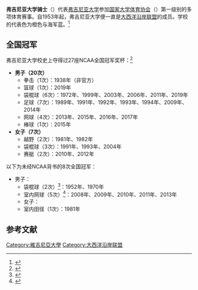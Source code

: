 {{Infobox school athletics
| name            = 弗吉尼亚大学骑士
| logo            =
| logo_width      = 210
| university      = [[弗吉尼亚大学|弗吉尼亚大学]]
| conference      = [[大西洋沿岸联盟|大西洋沿岸联盟]]
| association     = NCAA
| division        = 第一级别
| director        = Craig Littlepag
| city            = [[弗吉尼亚州|弗吉尼亚州]][[夏律第镇|夏律第镇]]
| state           =
| teams           = 25（男子12、女子13）
| stadium         = Scott Stadium
| basketballarena = [[约翰·保罗·琼斯竞技场|约翰·保罗·琼斯竞技场]]
| icehockeyarena  =
| baseballfield   = Davenport Field
| softballstadium =
| soccerstadium   = Klöckner Stadium
| lacrossestadium = Klöckner Stadium
| arena2          = Memorial Gymnasium<br />University Hall
| symbol          =
| mascot          = Cavalier (CavMan)
| nickname        = Cavaliers
                             Wahoos 
| fightsong       = The Cavalier Song
| cheer           =
| pageurl         = http://www.virginiasports.com/
| pagename        = VirginiaSports.com 
| altlogo         =
}}
'''弗吉尼亚大学骑士'''（{{lang-en|Virginia Cavaliers}}）代表[[弗吉尼亚大学|弗吉尼亚大学]]参加[[国家大学体育协会|国家大学体育协会]]（{{lang|en|NCAA}}）第一级别的多项体育赛事。自1953年起，弗吉尼亚大学便一直是[[大西洋沿岸联盟|大西洋沿岸联盟]]的成员。学校的代表色为橙色与海军蓝。<ref>{{Cite book|url=https://books.google.com/books?id=oG2pd4M-TsAC&pg=PA71&dq=orange+and+navy+blue+virginia+color+history&hl=en&sa=X&ved=0ahUKEwjP1bfBp4zMAhXKdD4KHZltBpgQ6AEIHTAA#v=onepage&q=orange%2520and%2520navy%2520blue%2520virginia%2520color%2520history&f=false|title=Hidden History of Auburn|last=Kazek|first=Kelly|date=2011-01-01|publisher=The History Press|isbn=9781609492922|page=71|language=en}}</ref>

== 全国冠军 ==
弗吉尼亚大学校史上夺得过27座NCAA全国冠军奖杯：<ref>{{Cite web |url=http://fs.ncaa.org/Docs/stats/champs_records_book/Overall.pdf |title=存档副本 |access-date=2016-10-02 |archive-date=2014-03-20 |archive-url=https://web.archive.org/web/20140320185655/http://fs.ncaa.org/Docs/stats/champs_records_book/Overall.pdf |dead-url=no }}</ref>
*'''男子（20次）'''
**拳击（1次）：1938年（非官方）
**篮球（1次）：2019年
**袋棍球（6次）：1972年、1999年、2003年、2006年、2011年、2019年
**足球（7次）：1989年、1991年、1992年、1993年、1994年、2009年、2014年
**网球（4次）：2013年、2015年、2016年、2017年
**棒球（1次）：2015年
*'''女子（7次）'''
**越野（2次）：1981年、1982年
**袋棍球（3次）：1991年、1993年、2004年
**赛艇（2次）：2010年、2012年

以下为未经NCAA背书的8次全国冠军：
*男子：
**袋棍球（2次）<ref>{{cite book | title=Virginia 2010 Men's Lacrosse Media Guide | url=https://www.nmnathletics.com//pdf8/672338.pdf?ATCLID=1158151&SPSID=88831&SPID=10613&DB_OEM_ID=17800 <!--via http://www.virginiasports.com/ViewArticle.dbml?DB_OEM_ID=17800&ATCLID=1158151--> | publisher=University of Virginia Athletics Department | format=PDF | accessdate=2010-03-14 | deadurl=yes | archiveurl=https://web.archive.org/web/20121106223418/https://www.nmnathletics.com//pdf8/672338.pdf?ATCLID=1158151&SPSID=88831&SPID=10613&DB_OEM_ID=17800 | archivedate=2012-11-06 }}</ref>：1952年、1970年
**室内网球（5次）<ref>{{cite web | title=Virginia Crowned Three-Time Defending Champion of the ITA National Men's Team Indoor Championship | url=http://www.itatennis.com/AboutITA/News/Virginia_Crowned_Three-Time_Defending_Champion_of_the_ITA_National_Men_s_Team_Indoor_Championship.htm | publisher=Intercollegiate Tennis Association | accessdate=2010-03-21 | deadurl=yes | archiveurl=https://web.archive.org/web/20100226180620/http://www.itatennis.com/AboutITA/News/Virginia_Crowned_Three-Time_Defending_Champion_of_the_ITA_National_Men_s_Team_Indoor_Championship.htm | archivedate=2010-02-26 }}</ref>：2008年、2009年、2010年、2011年、2013年
**女子：
**室内田径（1次）：1981年

== 参考文献 ==
{{reflist}}

{{ACC}}

[[Category:維吉尼亞大學|Category:維吉尼亞大學]]
[[Category:大西洋沿岸联盟|Category:大西洋沿岸联盟]]